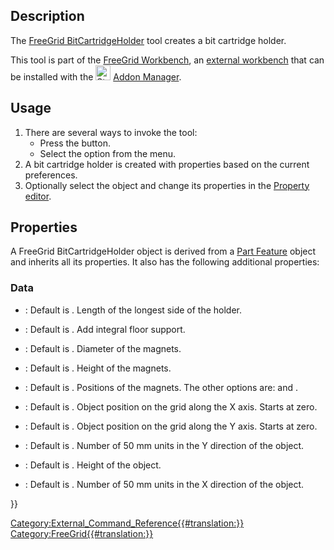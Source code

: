 <languages/>
<translate>

{{Docnav
|[[FreeGrid_StorageBox|StorageBox]]
|[[FreeGrid_StorageGrid|StorageGrid]]
|[[FreeGrid_Workbench|FreeGrid]]
|IconL=FreeGrid_StorageBox.svg
|IconR=FreeGrid_StorageGrid.svg
|IconC=FreeGridWorkbench.svg
}}

{{GuiCommand
|Name=FreeGrid BitCartridgeHolder
|MenuLocation=FreeeGrid → Bit cartridge holder
|Workbenches=[[FreeGrid_Workbench|FreeGrid]]
|Version=
|SeeAlso=
}}

==Description==

The [[FreeGrid_BitCartridgeHolder|FreeGrid BitCartridgeHolder]] tool creates a bit cartridge holder.

This tool is part of the [[FreeGrid_Workbench|FreeGrid Workbench]], an [[External_workbenches|external workbench]] that can be installed with the [[Image:Std_AddonMgr.svg|24px]] [[Std_AddonMgr|Addon Manager]].

==Usage==

# There are several ways to invoke the tool:
#* Press the {{Button|[[Image:FreeGrid_BitCartridgeHolder.svg|16px]] [[FreeGrid_BitCartridgeHolder|Bit cartridge holder]]}} button.
#* Select the {{MenuCommand|FreeGrid → [[Image:FreeGrid_BitCartridgeHolder.svg|16px]] Bit cartridge holder}} option from the menu.
# A bit cartridge holder is created with properties based on the current preferences.
# Optionally select the object and change its properties in the [[Property_editor|Property editor]].

==Properties==

A FreeGrid BitCartridgeHolder object is derived from a [[Part_Feature|Part Feature]] object and inherits all its properties. It also has the following additional properties:

===Data===

{{Properties_Title|Bit Cartridge Holder features}}

* {{PropertyData|Side Length|Length}}: Default is {{value|15.0 mm}}. Length of the longest side of the holder.

{{Properties_Title|Box features}}

* {{PropertyData|Floor Support|Bool}}: Default is {{TRUE}}. Add integral floor support.

{{Properties_Title|Magnet mount}}

* {{PropertyData|Magnet Diameter|Length}}: Default is {{Value|6 mm}}. Diameter of the magnets.
* {{PropertyData|Magnet Height|Length}}: Default is {{Value|2 mm}}. Height of the magnets.
* {{PropertyData|Magnet Option|Enumeration}}: Default is {{Value|allIntersections}}. Positions of the magnets. The other options are: {{Value|cornersOny}} and {{Value|noMagnets}}.

{{Properties_Title|Position on grid}}

* {{PropertyData|Position X|IntegerConstraint}}: Default is {{Value|0}}. Object position on the grid along the X axis. Starts at zero.
* {{PropertyData|Position Y|IntegerConstraint}}: Default is {{Value|0}}. Object position on the grid along the Y axis. Starts at zero.

{{Properties_Title|Size}}

* {{PropertyData|Depth|IntegerConstraint}}: Default is {{Value|1}}. Number of 50 mm units in the Y direction of the object.
* {{PropertyData|Height|Length}}: Default is {{Value|50 mm}}. Height of the object.
* {{PropertyData|Width|IntegerConstraint}}: Default is {{Value|1}}. Number of 50 mm units in the X direction of the object.


{{Docnav
|[[FreeGrid_StorageBox|StorageBox]]
|[[FreeGrid_StorageGrid|BitCartridgeHolder]]
|[[FreeGrid_Workbench|FreeGrid]]
|IconL=FreeGrid_StorageBox.svg
|IconR=FreeGrid_StorageGrid.svg
|IconC=FreeGridWorkbench.svg
}}

</translate>
[[Category:External_Command_Reference{{#translation:}}]]
[[Category:FreeGrid{{#translation:}}]]
{{Userdocnavi{{#translation:}}}}